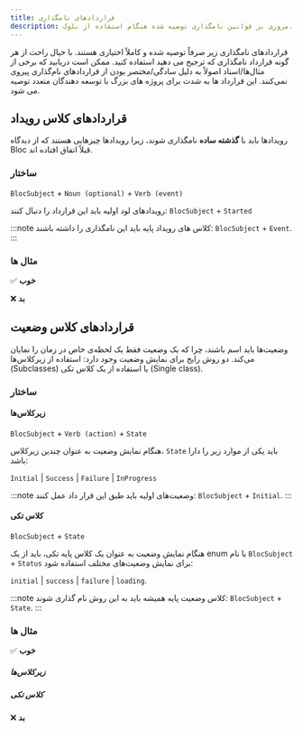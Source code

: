 ```yaml
---
title: قراردادهای نامگذاری
description: مروری بر قوانین نامگذاری توصیه شده هنگام استفاده از بلوک.
---
```



قراردادهای نامگذاری زیر صرفاً توصیه شده و کاملاً اختیاری هستند. با خیال راحت از
هر گونه قرارداد نامگذاری که ترجیح می دهید استفاده کنید. ممکن است دریابید که برخی
از مثال‌ها/اسناد اصولاً به دلیل سادگی/مختصر بودن از قراردادهای نام‌گذاری پیروی
نمی‌کنند. این قرارداد ها به شدت برای پروژه های بزرگ با توسعه دهندگان متعدد توصیه
می شود.

## قراردادهای کلاس رویداد

رویدادها باید با **گذشته ساده** نامگذاری شوند، زیرا رویدادها چیزهایی هستند که از
دیدگاه Bloc قبلاً اتفاق افتاده اند.

### ساختار

`BlocSubject` + `Noun (optional)` + `Verb (event)`

رویدادهای لود اولیه باید این قرارداد را دنبال کنند: `BlocSubject` + `Started`

:::note کلاس های رویداد پایه باید این نامگذاری را داشته باشند: `BlocSubject` +
`Event`. :::

### مثال ها

✅ **خوب**

<EventExamplesGood1 />

❌ **بد**

<EventExamplesBad1 />

## قراردادهای کلاس وضعیت

وضعیت‌ها باید اسم باشند، چرا که یک وضعیت فقط یک لحظه‌ی خاص در زمان را نمایان
می‌کند. دو روش رایج برای نمایش وضعیت وجود دارد: استفاده از زیرکلاس‌ها
(Subclasses) یا استفاده از یک کلاس تکی (Single class).

### ساختار

#### زیرکلاس‌ها

`BlocSubject` + `Verb (action)` + `State`

هنگام نمایش وضعیت به عنوان چندین زیرکلاس، `State` باید یکی از موارد زیر را دارا
باشد:

`Initial` | `Success` | `Failure` | `InProgress`

:::note وضعیت‌های اولیه باید طبق این قرار داد عمل کنند: `BlocSubject` +
`Initial`. :::

#### کلاس تکی

`BlocSubject` + `State`

هنگام نمایش وضعیت به عنوان یک کلاس پایه تکی، باید از یک enum با نام
`BlocSubject` + `Status` برای نمایش وضعیت‌های مختلف استفاده شود:

`initial` | `success` | `failure` | `loading`.

:::note کلاس وضعیت پایه همیشه باید به این روش نام گذاری شوند: `BlocSubject` +
`State`. :::

### مثال ها

✅ **خوب**

##### زیرکلاس‌ها

<StateExamplesGood1Snippet />

##### کلاس تکی

<SingleStateExamplesGood1Snippet />

❌ **بد**

<StateExamplesBad1Snippet />
